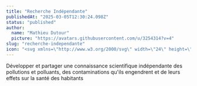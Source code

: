 ```yaml
---
title: "Recherche Indépendante"
publishedAt: "2025-03-05T12:30:24.098Z"
status: "published"
author:
  name: "Mathieu Dutour"
  picture: "https://avatars.githubusercontent.com/u/3254314?v=4"
slug: "recherche-independante"
icon: "<svg xmlns=\"http://www.w3.org/2000/svg\" width=\"24\" height=\"24\" viewBox=\"0 0 24 24\" fill=\"none\" stroke=\"currentColor\" stroke-width=\"2\" stroke-linecap=\"round\" stroke-linejoin=\"round\" class=\"lucide lucide-microscope\"><path d=\"M6 18h8\"/><path d=\"M3 22h18\"/><path d=\"M14 22a7 7 0 1 0 0-14h-1\"/><path d=\"M9 14h2\"/><path d=\"M9 12a2 2 0 0 1-2-2V6h6v4a2 2 0 0 1-2 2Z\"/><path d=\"M12 6V3a1 1 0 0 0-1-1H9a1 1 0 0 0-1 1v3\"/></svg>"
---
```


Développer et partager une connaissance scientifique indépendante des pollutions et polluants, des contaminations qu'ils engendrent et de leurs effets sur la santé des habitants